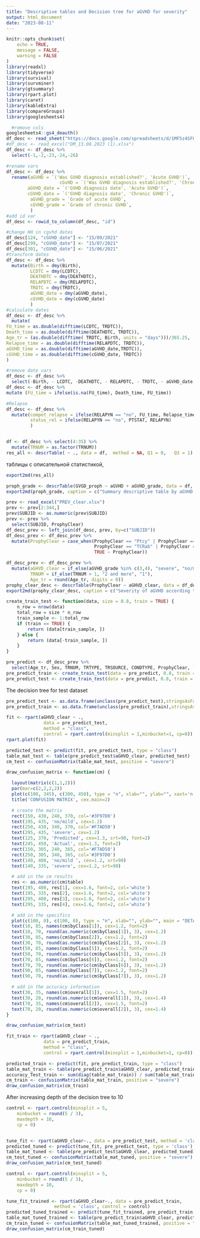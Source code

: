 ---
title: "Descriptive tables and Decision tree for aGVHD for severity"
output: html_document
date: "2023-08-11"
---

```{r setup, include=FALSE}
knitr::opts_chunk$set(
	echo = TRUE,
	message = FALSE,
	warning = FALSE
)
library(readxl)
library(tidyverse)
library(survival)
library(survminer)
library(gtsummary)
library(rpart.plot)
library(caret)
library(kableExtra)
library(compareGroups)
library(googlesheets4)

```

```{r Tema 7, warning=FALSE, include=FALSE}
  #remove cols
googlesheets4::gs4_deauth()
df_desc <- read_sheet("https://docs.google.com/spreadsheets/d/1MF5z4SF0R6qGiZnuyWwb2W9dACdN_Bmzx0SIi-oLPjw/edit?usp=sharing", sheet = 1)
#df_desc <- read_excel("DM_13.08.2023 (1).xlsx")
df_desc <- df_desc %>%
  select(-1,-2,-23,-24,-26)

#rename vars
df_desc <- df_desc %>% 
  rename(aGVHD = `('Was GVHD diagnosis established?', 'Acute GVHD')`,
                    cGvHD = `('Was GVHD diagnosis established?', 'Chronic GVHD')`,
        aGVHD_date = `('GVHD diagnosis date', 'Acute GVHD')`,
        cGVHD_date = `('GVHD diagnosis date', 'Chronic GVHD')`, 
         aGVHD_grade = `Grade of acute GVHD`, 
         cGVHD_grade = `Grade of chronic GVHD`,  
         )
#add id var
df_desc <- rowid_to_column(df_desc, "id")

#change HH in cgvhd dates
df_desc[124, "cGVHD_date"] <- "15/09/2021"
df_desc[299, "cGVHD_date"] <- "15/07/2021"
df_desc[301, "cGVHD_date"] <- "15/06/2021"
#transform dates
df_desc <- df_desc %>%
  mutate(Birth = dmy(Birth),
         LCDTC = dmy(LCDTC),
         DEATHDTC = dmy(DEATHDTC),
         RELAPDTC = dmy(RELAPDTC),
         TRDTC = dmy(TRDTC),
         aGVHD_date = dmy(aGVHD_date),
         cGVHD_date = dmy(cGVHD_date)
         )
#calculate dates
df_desc <- df_desc %>%
  mutate(
FU_time = as.double(difftime(LCDTC, TRDTC)),
Death_time = as.double(difftime(DEATHDTC, TRDTC)),
Age_tr = (as.double(difftime( TRDTC, Birth, units = "days")))/365.25,
Relapse_time = as.double(difftime(RELAPDTC, TRDTC)),
aGVHD_time = as.double(difftime(aGVHD_date,TRDTC)),
cGVHD_time = as.double(difftime(cGVHD_date, TRDTC))
)

#remove date vars
df_desc <- df_desc %>%
  select(-Birth, - LCDTC, -DEATHDTC, - RELAPDTC, - TRDTC, - aGVHD_date, -cGVHD_date)
df_desc <- df_desc %>%
mutate (FU_time = ifelse(is.na(FU_time), Death_time, FU_time))

#Relapse
df_desc <- df_desc %>%
  mutate(compet_relapse = ifelse(RELAPYN == "no", FU_time, Relapse_time),
         status_rel = ifelse(RELAPYN == "no", PTSTAT, RELAPYN)
         )


df <- df_desc %>% select(4:35) %>%
  mutate(TRNUM = as.factor(TRNUM))
res_all <- descrTable( ~ ., data = df,  method = NA, Q1 = 0,   Q3 = 1)
```
таблицы с описательной статистикой,
```{r echo=FALSE, warning=FALSE}
export2md(res_all)
```

```{r echo=FALSE, warning=FALSE}
proph_grade <- descrTable(GVGD_proph ~ aGVHD + aGVHD_grade, data = df,  method = NA, Q1 = 0,   Q3 = 1)
export2md(proph_grade, caption = c("Summary descriptive table by aGVHD and its' grade"))
```

```{r include=FALSE}
prev <- read_excel("PREV_clear.xlsx")
prev <- prev[2:344,]
prev$SUBJID <- as.numeric(prev$SUBJID)
prev <- prev %>%
  select(SUBJID, ProphyClear)
df_desc_prev <- left_join(df_desc, prev, by=c("SUBJID"))
df_desc_prev <- df_desc_prev %>%
  mutate(ProphyClear = case_when(ProphyClear == "Ptcy" | ProphyClear == "Ptcymono" ~ "Ptcy",
                                 ProphyClear == "TCRab" | ProphyClear == "ATG" ~ "TCRab_ATG",
                                 TRUE ~ ProphyClear))
```

```{r echo=FALSE, warning=FALSE}
df_desc_prev <- df_desc_prev %>%
  mutate(aGHVD_clear = if_else(aGVHD_grade %in% c(3,4), "severe", "no/mild"),
         TRNUM = if_else(TRNUM > 1, "2 and more", "1"),
         Age_tr = round(Age_tr, digits = 0))
prophy_clear_desc <- descrTable(ProphyClear ~ aGHVD_clear, data = df_desc_prev,  method = NA, Q1 = 0,   Q3 = 1)
export2md(prophy_clear_desc, caption = c("Severity of aGVHD according to GVHD prophylaxis"))
```

```{r include=FALSE}
create_train_test <- function(data, size = 0.8, train = TRUE) {
    n_row = nrow(data)
    total_row = size * n_row
    train_sample <- 1:total_row
    if (train == TRUE) {
        return (data[train_sample, ])
    } else {
        return (data[-train_sample, ])
    }
}
```

```{r message=FALSE, warning=FALSE, include=FALSE}
pre_predict <- df_desc_prev %>%
  select(Age_tr, Sex, TRNUM, TRTYPE, TRSOURCE, CONDTYPE, ProphyClear, `Main Diagnosis`, aGHVD_clear)
pre_predict_train <- create_train_test(data = pre_predict, 0.8, train = TRUE)
pre_predict_test <- create_train_test(data = pre_predict, 0.8, train = FALSE)

```

The decision tree for test dataset 
```{r echo=FALSE}
pre_predict_test <- as.data.frame(unclass(pre_predict_test),stringsAsFactors=TRUE)
pre_predict_train <- as.data.frame(unclass(pre_predict_train),stringsAsFactors=TRUE)

fit <- rpart(aGHVD_clear ~ ., 
              data = pre_predict_test,
              method = "class",
              control = rpart.control(minsplit = 1,minbucket=1, cp=0))
rpart.plot(fit)

```

```{r echo=FALSE}
predicted_test <- predict(fit, pre_predict_test, type = "class")
table_mat_test <- table(pre_predict_test$aGHVD_clear, predicted_test)
cm_test <- confusionMatrix(table_mat_test, positive = "severe")

draw_confusion_matrix <- function(cm) {

  layout(matrix(c(1,1,2)))
  par(mar=c(2,2,2,2))
  plot(c(100, 345), c(300, 450), type = "n", xlab="", ylab="", xaxt='n', yaxt='n')
  title('CONFUSION MATRIX', cex.main=2)

  # create the matrix 
  rect(150, 430, 240, 370, col='#3F97D0')
  text(195, 435, 'no/mild', cex=1.2)
  rect(250, 430, 340, 370, col='#F7AD50')
  text(295, 435, 'severe', cex=1.2)
  text(125, 370, 'Predicted', cex=1.3, srt=90, font=2)
  text(245, 450, 'Actual', cex=1.3, font=2)
  rect(150, 305, 240, 365, col='#F7AD50')
  rect(250, 305, 340, 365, col='#3F97D0')
  text(140, 400, 'no/mild ', cex=1.2, srt=90)
  text(140, 335, 'severe', cex=1.2, srt=90)

  # add in the cm results 
  res <- as.numeric(cm$table)
  text(195, 400, res[1], cex=1.6, font=2, col='white')
  text(195, 335, res[2], cex=1.6, font=2, col='white')
  text(295, 400, res[3], cex=1.6, font=2, col='white')
  text(295, 335, res[4], cex=1.6, font=2, col='white')

  # add in the specifics 
  plot(c(100, 0), c(100, 0), type = "n", xlab="", ylab="", main = "DETAILS", xaxt='n', yaxt='n')
  text(10, 85, names(cm$byClass[1]), cex=1.2, font=2)
  text(10, 70, round(as.numeric(cm$byClass[1]), 3), cex=1.2)
  text(30, 85, names(cm$byClass[2]), cex=1.2, font=2)
  text(30, 70, round(as.numeric(cm$byClass[2]), 3), cex=1.2)
  text(50, 85, names(cm$byClass[5]), cex=1.2, font=2)
  text(50, 70, round(as.numeric(cm$byClass[5]), 3), cex=1.2)
  text(70, 85, names(cm$byClass[6]), cex=1.2, font=2)
  text(70, 70, round(as.numeric(cm$byClass[6]), 3), cex=1.2)
  text(90, 85, names(cm$byClass[7]), cex=1.2, font=2)
  text(90, 70, round(as.numeric(cm$byClass[7]), 3), cex=1.2)

  # add in the accuracy information 
  text(30, 35, names(cm$overall[1]), cex=1.5, font=2)
  text(30, 20, round(as.numeric(cm$overall[1]), 3), cex=1.4)
  text(70, 35, names(cm$overall[2]), cex=1.5, font=2)
  text(70, 20, round(as.numeric(cm$overall[2]), 3), cex=1.4)
}  

draw_confusion_matrix(cm_test)
```

```{r echo=FALSE}
fit_train <- rpart(aGHVD_clear ~ ., 
              data = pre_predict_train,
              method = "class",
              control = rpart.control(minsplit = 1,minbucket=1, cp=0))

predicted_train <- predict(fit, pre_predict_train, type = "class")
table_mat_train <- table(pre_predict_train$aGHVD_clear, predicted_train)
accuracy_Test_train <- sum(diag(table_mat_train)) / sum(table_mat_train)
cm_train <- confusionMatrix(table_mat_train, positive = "severe")
draw_confusion_matrix(cm_train)
```


After increasing depth of the decision tree to 10
```{r echo=FALSE}
control <- rpart.control(minsplit = 5,
    minbucket = round(5 / 3),
    maxdepth = 10,
    cp = 0)


tune_fit <- rpart(aGHVD_clear~., data = pre_predict_test, method = 'class', control = control)
predicted_tuned <- predict(tune_fit, pre_predict_test, type = 'class')
table_mat_tuned <- table(pre_predict_test$aGHVD_clear, predicted_tuned)
cm_test_tuned <- confusionMatrix(table_mat_tuned, positive = "severe")
draw_confusion_matrix(cm_test_tuned)
```


```{r echo=FALSE}
control <- rpart.control(minsplit = 5,
    minbucket = round(5 / 3),
    maxdepth = 10,
    cp = 0)

tune_fit_trained <- rpart(aGHVD_clear~., data = pre_predict_train, 
                  method = 'class', control = control)
predicted_tuned_trained <- predict(tune_fit_trained, pre_predict_train, type = 'class')
table_mat_tuned_trained <- table(pre_predict_train$aGHVD_clear, predicted_tuned_trained)
cm_train_tuned <- confusionMatrix(table_mat_tuned_trained, positive = "severe")
draw_confusion_matrix(cm_train_tuned)
```



